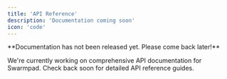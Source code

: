 ```yaml
---
title: 'API Reference'
description: 'Documentation coming soon'
icon: 'code'
---
```


<Note>
  **Documentation has not been released yet. Please come back later!**
</Note>

We're currently working on comprehensive API documentation for Swarmpad. Check back soon for detailed API reference guides.